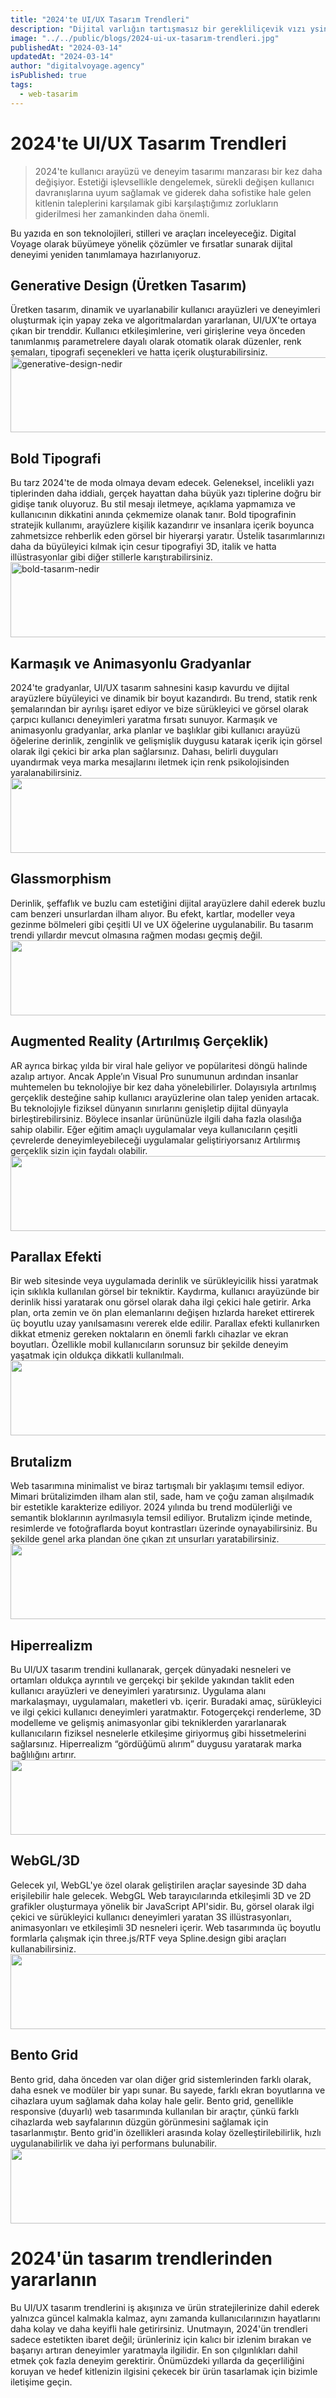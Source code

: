 ```yaml
---
title: "2024'te UI/UX Tasarım Trendleri"
description: "Dijital varlığın tartışmasız bir gerekliliçevik vızı ysine rehber, SEO'nun tüm karmaşıklıklarında sizi yönlendirecek, stratejilerinizin güncel ve geleceğe dayanıklı olmasını sağlayacak. 2024'te SEO cephesinde Brandtenders'ımızın neler yapacağına bir göz atın."
image: "../../public/blogs/2024-ui-ux-tasarım-trendleri.jpg"
publishedAt: "2024-03-14"
updatedAt: "2024-03-14"
author: "digitalvoyage.agency"
isPublished: true
tags:
  - web-tasarim
---
```


# 2024'te UI/UX Tasarım Trendleri

> 2024'te kullanıcı arayüzü ve deneyim tasarımı manzarası bir kez daha değişiyor. Estetiği işlevsellikle dengelemek, sürekli değişen kullanıcı davranışlarına uyum sağlamak ve giderek daha sofistike hale gelen kitlenin taleplerini karşılamak gibi karşılaştığımız zorlukların giderilmesi her zamankinden daha önemli.

Bu yazıda en son teknolojileri, stilleri ve araçları inceleyeceğiz. Digital Voyage olarak büyümeye yönelik çözümler ve fırsatlar sunarak dijital deneyimi yeniden tanımlamaya hazırlanıyoruz.

## Generative Design (Üretken Tasarım)

Üretken tasarım, dinamik ve uyarlanabilir kullanıcı arayüzleri ve deneyimleri oluşturmak için yapay zeka ve algoritmalardan yararlanan, UI/UX'te ortaya çıkan bir trenddir. Kullanıcı etkileşimlerine, veri girişlerine veya önceden tanımlanmış parametrelere dayalı olarak otomatik olarak düzenler, renk şemaları, tipografi seçenekleri ve hatta içerik oluşturabilirsiniz.
<Image
src="/blogs/generative-design.png"
width="1024"
height="120"
alt="generative-design-nedir"
sizes="100vw"
/>

## Bold Tipografi

Bu tarz 2024'te de moda olmaya devam edecek. Geleneksel, incelikli yazı tiplerinden daha iddialı, gerçek hayattan daha büyük yazı tiplerine doğru bir gidişe tanık oluyoruz. Bu stil mesajı iletmeye, açıklama yapmamıza ve kullanıcının dikkatini anında çekmemize olanak tanır. Bold tipografinin stratejik kullanımı, arayüzlere kişilik kazandırır ve insanlara içerik boyunca zahmetsizce rehberlik eden görsel bir hiyerarşi yaratır. Üstelik tasarımlarınızı daha da büyüleyici kılmak için cesur tipografiyi 3D, italik ve hatta illüstrasyonlar gibi diğer stillerle karıştırabilirsiniz.
<Image
src="/blogs/bold.jpg"
width="1024"
height="120"
alt="bold-tasarım-nedir"
sizes="100vw"
/>
## Karmaşık ve Animasyonlu Gradyanlar

2024'te gradyanlar, UI/UX tasarım sahnesini kasıp kavurdu ve dijital arayüzlere büyüleyici ve dinamik bir boyut kazandırdı. Bu trend, statik renk şemalarından bir ayrılışı işaret ediyor ve bize sürükleyici ve görsel olarak çarpıcı kullanıcı deneyimleri yaratma fırsatı sunuyor. Karmaşık ve animasyonlu gradyanlar, arka planlar ve başlıklar gibi kullanıcı arayüzü öğelerine derinlik, zenginlik ve gelişmişlik duygusu katarak içerik için görsel olarak ilgi çekici bir arka plan sağlarsınız. Dahası, belirli duyguları uyandırmak veya marka mesajlarını iletmek için renk psikolojisinden yaralanabilirsiniz.
<Image
src="/blogs/gradyan.jpg"
width="1024"
height="120"
alt=""
sizes="100vw"
/>
## Glassmorphism

Derinlik, şeffaflık ve buzlu cam estetiğini dijital arayüzlere dahil ederek buzlu cam benzeri unsurlardan ilham alıyor. Bu efekt, kartlar, modeller veya gezinme bölmeleri gibi çeşitli UI ve UX öğelerine uygulanabilir. Bu tasarım trendi yıllardır mevcut olmasına rağmen modası geçmiş değil.
<Image
src="/blogs/glass.jpg"
width="1024"
height="120"
alt=""
sizes="100vw"
/>
## Augmented Reality (Artırılmış Gerçeklik)

AR ayrıca birkaç yılda bir viral hale geliyor ve popülaritesi döngü halinde azalıp artıyor. Ancak Apple’ın Visual Pro sunumunun ardından insanlar muhtemelen bu teknolojiye bir kez daha yönelebilirler. Dolayısıyla artırılmış gerçeklik desteğine sahip kullanıcı arayüzlerine olan talep yeniden artacak. Bu teknolojiyle fiziksel dünyanın sınırlarını genişletip dijital dünyayla birleştirebilirsiniz. Böylece insanlar ürününüzle ilgili daha fazla olasılığa sahip olabilir. Eğer eğitim amaçlı uygulamalar veya kullanıcıların çeşitli çevrelerde deneyimleyebileceği uygulamalar geliştiriyorsanız Artılırmış gerçeklik sizin için faydalı olabilir.
<Image
src="/blogs/ar.jpg"
width="1024"
height="120"
alt=""
sizes="100vw"
/>
## Parallax Efekti

Bir web sitesinde veya uygulamada derinlik ve sürükleyicilik hissi yaratmak için sıklıkla kullanılan görsel bir tekniktir. Kaydırma, kullanıcı arayüzünde bir derinlik hissi yaratarak onu görsel olarak daha ilgi çekici hale getirir. Arka plan, orta zemin ve ön plan elemanlarını değişen hızlarda hareket ettirerek üç boyutlu uzay yanılsamasını vererek elde edilir. Parallax efekti kullanırken dikkat etmeniz gereken noktaların en önemli farklı cihazlar ve ekran boyutları. Özellikle mobil kullanıcıların sorunsuz bir şekilde deneyim yaşatmak için oldukça dikkatli kullanılmalı.
<Image
src="/blogs/parallax.gif"
width="1024"
height="120"
alt=""
sizes="100vw"
/>
## Brutalizm

Web tasarımına minimalist ve biraz tartışmalı bir yaklaşımı temsil ediyor. Mimari brütalizimden ilham alan stil, sade, ham ve çoğu zaman alışılmadık bir estetikle karakterize ediliyor. 2024 yılında bu trend modülerliği ve semantik bloklarının ayrılmasıyla temsil ediliyor. Brutalizm içinde metinde, resimlerde ve fotoğraflarda boyut kontrastları üzerinde oynayabilirsiniz. Bu şekilde genel arka plandan öne çıkan zıt unsurları yaratabilirsiniz.
<Image
src="/blogs/brutal.jpg"
width="1024"
height="120"
alt=""
sizes="100vw"
/>
## Hiperrealizm

Bu UI/UX tasarım trendini kullanarak, gerçek dünyadaki nesneleri ve ortamları oldukça ayrıntılı ve gerçekçi bir şekilde yakından taklit eden kullanıcı arayüzleri ve deneyimleri yaratırsınız. Uygulama alanı markalaşmayı, uygulamaları, maketleri vb. içerir. Buradaki amaç, sürükleyici ve ilgi çekici kullanıcı deneyimleri yaratmaktır. Fotogerçekçi renderleme, 3D modelleme ve gelişmiş animasyonlar gibi tekniklerden yararlanarak kullanıcıların fiziksel nesnelerle etkileşime giriyormuş gibi hissetmelerini sağlarsınız. Hiperrealizm “gördüğümü alırım” duygusu yaratarak marka bağlılığını artırır.
<Image
src="/blogs/hyper.jpg"
width="1024"
height="120"
alt=""
sizes="100vw"
/>
## WebGL/3D

Gelecek yıl, WebGL'ye özel olarak geliştirilen araçlar sayesinde 3D daha erişilebilir hale gelecek. WebgGL Web tarayıcılarında etkileşimli 3D ve 2D grafikler oluşturmaya yönelik bir JavaScript API'sidir. Bu, görsel olarak ilgi çekici ve sürükleyici kullanıcı deneyimleri yaratan 3S illüstrasyonları, animasyonları ve etkileşimli 3D nesneleri içerir. Web tasarımında üç boyutlu formlarla çalışmak için three.js/RTF veya Spline.design gibi araçları kullanabilirsiniz.
<Image
src="/blogs/web3gl.jpg"
width="1024"
height="120"
alt=""
sizes="100vw"
/>

 
## Bento Grid

Bento grid, daha önceden var olan diğer grid sistemlerinden farklı olarak, daha esnek ve modüler bir yapı sunar. Bu sayede, farklı ekran boyutlarına ve cihazlara uyum sağlamak daha kolay hale gelir. Bento grid, genellikle responsive (duyarlı) web tasarımında kullanılan bir araçtır, çünkü farklı cihazlarda web sayfalarının düzgün görünmesini sağlamak için tasarlanmıştır. Bento grid'in özellikleri arasında kolay özelleştirilebilirlik, hızlı uygulanabilirlik ve daha iyi performans bulunabilir.
<Image
src="/blogs/bento-grid.jpg"
width="1024"
height="120"
alt=""
sizes="100vw"
/>
# 2024'ün tasarım trendlerinden yararlanın

Bu UI/UX tasarım trendlerini iş akışınıza ve ürün stratejilerinize dahil ederek yalnızca güncel kalmakla kalmaz, aynı zamanda kullanıcılarınızın hayatlarını daha kolay ve daha keyifli hale getirirsiniz. Unutmayın, 2024'ün trendleri sadece estetikten ibaret değil; ürünleriniz için kalıcı bir izlenim bırakan ve başarıyı artıran deneyimler yaratmayla ilgilidir.
En son çılgınlıkları dahil etmek çok fazla deneyim gerektirir. Önümüzdeki yıllarda da geçerliliğini koruyan ve hedef kitlenizin ilgisini çekecek bir ürün tasarlamak için bizimle iletişime geçin.
